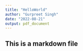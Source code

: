 ```yaml
---
title: "HelloWorld"
author: "Gurpreet Singh"
date: "2022-08-21"
output: pdf_document
---
```


## This is a markdown file